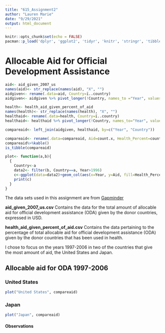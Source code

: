 ```yaml
---
title: "615_Assignment2"
author: "Lauren Marie"
date: "9/29/2021"
output: html_document
---
```


```r
knitr::opts_chunk$set(echo = FALSE)
pacman::p_load('dplyr', 'ggplot2', 'tidyr', 'knitr', 'stringr', 'tibble')
```

# Allocable Aid for Official Development Assistance

```r

aid<- aid_given_2007_us
names(aid)<- str_replace(names(aid), "X", "")
aidgiven<- rename(.data=aid, Country=ï..country)
aidgiven<- aidgiven %>% pivot_longer(!Country, names_to ="Year", values_to ="count")

health<- health_aid_given_percent_of_aid
names(health)<- str_replace(names(health), "X", "")
healthaid<- rename(.data=health, Country=ï..country)
healthaid<- healthaid %>% pivot_longer(!Country, names_to="Year", values_to="count")

compareaid<- left_join(aidgiven, healthaid, by=c("Year", "Country"))

compareaid<- rename(.data=compareaid, Aid=count.x, Health_Percent=count.y)
compareaid%>%kable()
is_tibble(compareaid)

plot<- function(a,b){
  {
    Country<-a
    data2<- filter(b, Country==a, Year>1996)
    c<-ggplot(data=data2)+geom_col(aes(x=Year, y=Aid, fill=Health_Percent))+ggtitle(Country)
    print(c)
  }
}
```

The data sets used in this assignment are from [Gapminder](https://www.gapminder.org/data)

**aid_given_2007_us.csv**
Contains the data for the total amount of allocable aid for official development assistance (ODA) given by the donor countries, expressed in USD.

**health_aid_given_percent_of_aid.csv**
Contains the data pertaining to the percentage of total allocable aid for official development assistance (ODA) given by the donor countries that has been used in health.

I chose to focus on the years 1997-2006 in two of the countries that give the most amount of aid, the United States and Japan.

## Allocable aid for ODA 1997-2006
### United States

```r
plot("United States", compareaid)
```

### Japan

```r
plot("Japan", compareaid)
```

#### Observations